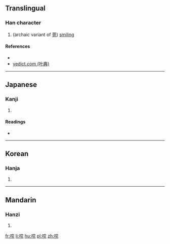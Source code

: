 ==Translingual==

===Han character===
{{Han char|rn=30|rad=口|as=07|sn=10|four=|canj=口十一山 (RJMU)|ids=⿰[[口]][[完]]}}

# (archaic variant of [[莞]]) [[smiling]]

====References====
* {{Han ref|kx=0192.080|dkj=03705|dj=0411.160|hdz=10634.060|uh=550D|ud=21773}}
*[http://yedict.com/htm/55/550D.htm yedict.com (叶典)]

----

==Japanese==

===Kanji===
{{ja-kanji|grade=|rs=口07}}

# {{defn|lang=ja|sort=口07}}

====Readings====
* {{ja-readings|on=[[かん]] (kan), [[げん]] (gen)|kun=[[ほほえむ]] (hohoemu)}}

----

==Korean==

===Hanja===
{{ko-hanja|hangeul=완|rv=wan|mr=wan}}

# {{defn|lang=ko|sort=口07}}

----

==Mandarin==

===Hanzi===
{{cmn-hanzi|pin=[[wǎn]] ([[wan3]])|wg=wan<sup>3</sup>}}

# {{defn|lang=cmn|sort=口07}}

[[fr:唍]]
[[li:唍]]
[[hu:唍]]
[[pl:唍]]
[[zh:唍]]